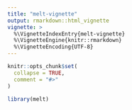 ```yaml
---
title: "melt-vignette"
output: rmarkdown::html_vignette
vignette: >
  %\VignetteIndexEntry{melt-vignette}
  %\VignetteEngine{knitr::rmarkdown}
  %\VignetteEncoding{UTF-8}
---
```


```r
knitr::opts_chunk$set(
  collapse = TRUE,
  comment = "#>"
)
```

```r
library(melt)
```
